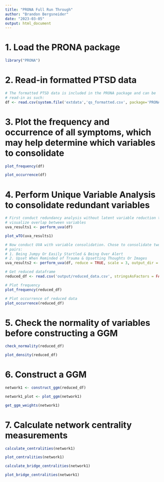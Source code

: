 ```yaml
---
title: "PRONA Full Run Through"
author: "Brandon Bergsneider"
date: "2023-03-05"
output: html_document
---
```


# 1. Load the PRONA package

```r
library("PRONA")
```

# 2. Read-in formatted PTSD data

```r
# The formatted PTSD data is included in the PRONA package and can be
# read-in as such:
df <- read.csv(system.file('extdata','qs_formatted.csv', package='PRONA'), stringsAsFactors = FALSE)
```

# 3. Plot the frequency and occurrence of all symptoms, which may help determine which variables to consolidate

```r
plot_frequency(df)
```

```r
plot_occurrence(df)
```

# 4. Perform Unique Variable Analysis to consolidate redundant variables

```r
# First conduct redundancy analysis without latent variable reduction to
# visualize overlap between variables
uva_results1 <- perform_uva(df)
```

```r
plot_wTO(uva_results1)
```

```r
# Now conduct UVA with variable consolidation. Chose to consolidate two variable
# pairs:
# 1. Being Jumpy Or Easily Startled & Being Over Alert
# 2. Upset When Reminded of Trauma & Upsetting Thoughts Or Images
uva_results2 <- perform_uva(df, reduce = TRUE, scale = 3, output_dir = 'output')
```

```r
# Get reduced dataframe
reduced_df <- read.csv('output/reduced_data.csv', stringsAsFactors = FALSE)
```

```r
# Plot frequency
plot_frequency(reduced_df)
```

```r
# Plot occurrence of reduced data
plot_occurrence(reduced_df)
```

# 5. Check the normality of variables before constructing a GGM

```r
check_normality(reduced_df)
```

```r
plot_density(reduced_df)
```

# 6. Construct a GGM

```r
network1 <- construct_ggm(reduced_df)
```

```r
network1_plot <- plot_ggm(network1)
```

```r
get_ggm_weights(network1)
```

# 7. Calculate network centrality measurements

```r
calculate_centralities(network1)
```

```r
plot_centralities(network1)
```

```r
calculate_bridge_centralities(network1)
```

```r
plot_bridge_centralities(network1)
```





